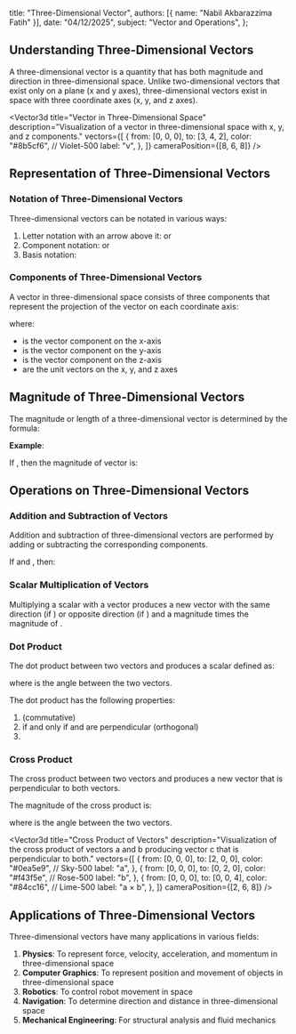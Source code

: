 
  title: "Three-Dimensional Vector",
  authors: [{ name: "Nabil Akbarazzima Fatih" }],
  date: "04/12/2025",
  subject: "Vector and Operations",
};

## Understanding Three-Dimensional Vectors

A three-dimensional vector is a quantity that has both magnitude and direction in three-dimensional space. Unlike two-dimensional vectors that exist only on a plane (x and y axes), three-dimensional vectors exist in space with three coordinate axes (x, y, and z axes).

<Vector3d
  title="Vector in Three-Dimensional Space"
  description="Visualization of a vector in three-dimensional space with x, y, and z components."
  vectors={[
    {
      from: [0, 0, 0],
      to: [3, 4, 2],
      color: "#8b5cf6", // Violet-500
      label: "v",
    },
  ]}
  cameraPosition={[8, 6, 8]}
/>

## Representation of Three-Dimensional Vectors

### Notation of Three-Dimensional Vectors

Three-dimensional vectors can be notated in various ways:

1. Letter notation with an arrow above it: <InlineMath math="\vec{a}" /> or <InlineMath math="\overrightarrow{PQ}" />
2. Component notation: <InlineMath math="(a_x, a_y, a_z)" /> or <InlineMath math="(a_1, a_2, a_3)" />
3. Basis notation: <InlineMath math="a_x\vec{i} + a_y\vec{j} + a_z\vec{k}" />

### Components of Three-Dimensional Vectors

A vector in three-dimensional space consists of three components that represent the projection of the vector on each coordinate axis:

<BlockMath math="\vec{a} = (a_x, a_y, a_z) = a_x\vec{i} + a_y\vec{j} + a_z\vec{k}" />

where:

- <InlineMath math="a_x" /> is the vector component on the x-axis
- <InlineMath math="a_y" /> is the vector component on the y-axis
- <InlineMath math="a_z" /> is the vector component on the z-axis
- <InlineMath math="\vec{i}, \vec{j}, \vec{k}" /> are the unit vectors on the x,
  y, and z axes

<div className="mt-4">
  <Vector3d
    title="Components of a Three-Dimensional Vector"
    description="Three-dimensional vector with components on the x, y, and z axes."
    vectors={[
      {
        from: [0, 0, 0],
        to: [4, 0, 0],
        color: "#a855f7", // Purple-500
        label: "a_x",
      },
      {
        from: [0, 0, 0],
        to: [0, 3, 0],
        color: "#06b6d4", // Cyan-500
        label: "a_y",
      },
      {
        from: [0, 0, 0],
        to: [0, 0, 2],
        color: "#f59e0b", // Amber-500
        label: "a_z",
      },
      {
        from: [0, 0, 0],
        to: [4, 3, 2],
        color: "#ec4899", // Pink-500
        label: "a",
      },
    ]}
    cameraPosition={[8, 6, 8]}
  />
</div>

## Magnitude of Three-Dimensional Vectors

The magnitude or length of a three-dimensional vector <InlineMath math="\vec{a} = (a_x, a_y, a_z)" /> is determined by the formula:

<BlockMath math="|\vec{a}| = \sqrt{a_x^2 + a_y^2 + a_z^2}" />

**Example**:

If <InlineMath math="\vec{a} = (3, 4, 5)" />, then the magnitude of vector <InlineMath math="\vec{a}" /> is:

<BlockMath math="|\vec{a}| = \sqrt{3^2 + 4^2 + 5^2} = \sqrt{9 + 16 + 25} = \sqrt{50} = 5\sqrt{2}" />

## Operations on Three-Dimensional Vectors

### Addition and Subtraction of Vectors

Addition and subtraction of three-dimensional vectors are performed by adding or subtracting the corresponding components.

If <InlineMath math="\vec{a} = (a_x, a_y, a_z)" /> and <InlineMath math="\vec{b} = (b_x, b_y, b_z)" />, then:

<div className="flex flex-col gap-4">
  <BlockMath math="\vec{a} + \vec{b} = (a_x + b_x, a_y + b_y, a_z + b_z)" />
  <BlockMath math="\vec{a} - \vec{b} = (a_x - b_x, a_y - b_y, a_z - b_z)" />
</div>

<div className="mt-4">
  <Vector3d
    title="Vector Addition in Three Dimensions"
    description="Visualization of adding vectors a and b to produce vector c = a + b."
    vectors={[
      {
        from: [0, 0, 0],
        to: [2, 3, 1],
        color: "#14b8a6", // Teal-500
        label: "a",
        labelPosition: "middle",
      },
      {
        from: [2, 3, 1],
        to: [5, 4, 3],
        color: "#f97316", // Orange-500
        label: "b",
        labelPosition: "middle",
      },
      {
        from: [0, 0, 0],
        to: [5, 4, 3],
        color: "#eab308", // Yellow-500
        label: "c = a + b",
      },
    ]}
  />
</div>

### Scalar Multiplication of Vectors

Multiplying a scalar <InlineMath math="k" /> with a vector <InlineMath math="\vec{a}" /> produces a new vector with the same direction (if <InlineMath math="k > 0" />) or opposite direction (if <InlineMath math="k < 0" />) and a magnitude <InlineMath math="|k|" /> times the magnitude of <InlineMath math="\vec{a}" />.

<BlockMath math="k\vec{a} = (k \cdot a_x, k \cdot a_y, k \cdot a_z)" />

<div className="mt-4">
  <Vector3d
    title="Scalar Multiplication of a Vector"
    description="Visualization of scalar multiplication k times vector a, where k = 2."
    vectors={[
      {
        from: [0, 0, 0],
        to: [2, 1, 2],
        color: "#10b981", // Emerald-500
        label: "a",
      },
      {
        from: [0, 0, 0],
        to: [4, 2, 4],
        color: "#d946ef", // Fuchsia-500
        label: "2a",
      },
    ]}
    cameraPosition={[2, 4, 10]}
  />
</div>

### Dot Product

The dot product between two vectors <InlineMath math="\vec{a}" /> and <InlineMath math="\vec{b}" /> produces a scalar defined as:

<BlockMath math="\vec{a} \cdot \vec{b} = a_x b_x + a_y b_y + a_z b_z = |\vec{a}||\vec{b}|\cos\theta" />

where <InlineMath math="\theta" /> is the angle between the two vectors.

The dot product has the following properties:

1. <InlineMath math="\vec{a} \cdot \vec{b} = \vec{b} \cdot \vec{a}" /> (commutative)
2. <InlineMath math="\vec{a} \cdot \vec{b} = 0" /> if and only if <InlineMath math="\vec{a}" /> and <InlineMath math="\vec{b}" /> are
   perpendicular (orthogonal)
3. <InlineMath math="\vec{a} \cdot \vec{a} = |\vec{a}|^2" />

### Cross Product

The cross product between two vectors <InlineMath math="\vec{a}" /> and <InlineMath math="\vec{b}" /> produces a new vector <InlineMath math="\vec{c}" /> that is perpendicular to both vectors.

<BlockMath math="\vec{a} \times \vec{b} = (a_y b_z - a_z b_y, a_z b_x - a_x b_z, a_x b_y - a_y b_x)" />

The magnitude of the cross product is:

<BlockMath math="|\vec{a} \times \vec{b}| = |\vec{a}||\vec{b}|\sin\theta" />

where <InlineMath math="\theta" /> is the angle between the two vectors.

<Vector3d
  title="Cross Product of Vectors"
  description="Visualization of the cross product of vectors a and b producing vector c that is perpendicular to both."
  vectors={[
    {
      from: [0, 0, 0],
      to: [2, 0, 0],
      color: "#0ea5e9", // Sky-500
      label: "a",
    },
    {
      from: [0, 0, 0],
      to: [0, 2, 0],
      color: "#f43f5e", // Rose-500
      label: "b",
    },
    {
      from: [0, 0, 0],
      to: [0, 0, 4],
      color: "#84cc16", // Lime-500
      label: "a × b",
    },
  ]}
  cameraPosition={[2, 6, 8]}
/>

## Applications of Three-Dimensional Vectors

Three-dimensional vectors have many applications in various fields:

1. **Physics**: To represent force, velocity, acceleration, and momentum in three-dimensional space
2. **Computer Graphics**: To represent position and movement of objects in three-dimensional space
3. **Robotics**: To control robot movement in space
4. **Navigation**: To determine direction and distance in three-dimensional space
5. **Mechanical Engineering**: For structural analysis and fluid mechanics
